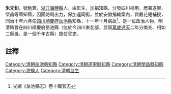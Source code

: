 {{明清人物信息框
| 姓名 =朱元釗
| 最高職務 = [[四川|四川]][[岳池縣|岳池縣]][[知縣|知縣]]
| 國家 = 大清
| 籍貫 = [[浙江|浙江]][[海鹽縣|海鹽縣]]
| 字號 =號勉葊
| 出生日期 = ？年？月？日
| 逝世日期 = ？年？月？日
| 墓葬 = 
| 配偶 =  
| 親屬 = 曾祖、祖、父，母
| 出身 =監生加捐知縣
| 著作 =  
*
}}
'''朱元釗'''{{BD|？年||？年||}}，號勉葊，[[浙江|浙江]][[海鹽縣|海鹽縣]]人，由監生，加捐知縣，分發四川補用，厯署遂寧、榮昌等縣知縣，因團防局出力，保加運同銜，並於安徽捐輸案內，賞戴花翎補授，同治十年六月任[[四川|四川]][[順慶府|順慶府]][[岳池縣|岳池縣]]知縣，十一年十月病故<ref>光緒《岳池縣志》卷十職官志</ref>。是一位政治人物，明清時曾在四川順慶府岳池縣（位於今四川東北部，武周[[萬歲通天|萬歲通天]]二年分南充、相如二縣置，是一個千年古縣）擔任官吏。
==註釋==
{{reflist}}
{{清朝人物小作品}}
[[Category:清朝岳池縣知縣|Category:清朝岳池縣知縣]]
[[Category:清朝遂寧縣知縣|Category:清朝遂寧縣知縣]]
[[Category:清朝榮昌縣知縣|Category:清朝榮昌縣知縣]]
[[Category:海鹽人|Category:海鹽人]]
[[Category:清朝监生|Category:清朝监生]]